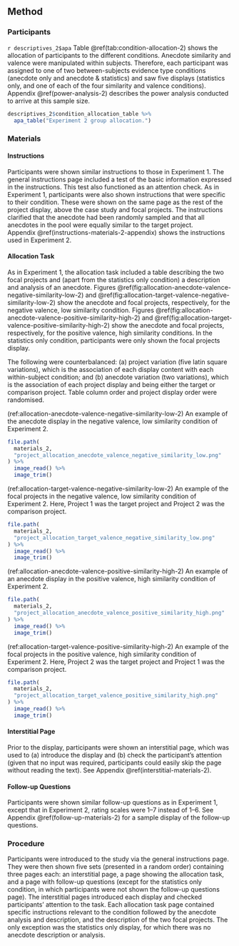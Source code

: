 ## Method

### Participants

`r descriptives_2$apa` Table \@ref(tab:condition-allocation-2)
shows the allocation of participants to the different conditions. Anecdote
similarity and valence were manipulated within subjects. Therefore, each
participant was assigned to one of two between-subjects evidence type conditions
(anecdote only and anecdote & statistics) and saw five displays (statistics
only, and one of each of the four similarity and valence conditions).
Appendix \@ref(power-analysis-2) describes the power analysis
conducted to arrive at this sample size.

```r
descriptives_2$condition_allocation_table %>%
  apa_table("Experiment 2 group allocation.")
```

### Materials

#### Instructions

Participants were shown similar instructions to those in Experiment 1. The
general instructions page included a test of the basic information expressed in
the instructions. This test also functioned as an attention check. As in
Experiment 1, participants were also shown instructions that were specific to
their condition. These were shown on the same page as the rest of the project
display, above the case study and focal projects. The instructions clarified
that the anecdote had been randomly sampled and that all anecdotes in the pool
were equally similar to the target project.
Appendix \@ref(instructions-materials-2-appendix) shows the
instructions used in Experiment 2.

#### Allocation Task {#allocation-2}

As in Experiment 1, the allocation task included a table describing the two
focal projects and (apart from the statistics only condition) a description and
analysis of an anecdote.
Figures \@ref(fig:allocation-anecdote-valence-negative-similarity-low-2)
and \@ref(fig:allocation-target-valence-negative-similarity-low-2)
show the anecdote and focal projects, respectively, for the negative valence,
low similarity condition.
Figures \@ref(fig:allocation-anecdote-valence-positive-similarity-high-2)
and \@ref(fig:allocation-target-valence-positive-similarity-high-2)
show the anecdote and focal projects, respectively, for the positive valence,
high similarity conditions. In the statistics only condition, participants were
only shown the focal projects display.

The following were counterbalanced: (a) project variation (five latin square
variations), which is the association of each display content with each
within-subject condition; and (b) anecdote variation (two variations), which is
the association of each project display and being either the target or
comparison project. Table column order and project display order were
randomised.

(ref:allocation-anecdote-valence-negative-similarity-low-2) An example of the anecdote display in the negative valence, low similarity condition of Experiment 2.

```r
file.path(
  materials_2,
  "project_allocation_anecdote_valence_negative_similarity_low.png"
) %>%
  image_read() %>%
  image_trim()
```

(ref:allocation-target-valence-negative-similarity-low-2) An example of the focal projects in the negative valence, low similarity condition of Experiment 2. Here, Project 1 was the target project and Project 2 was the comparison project.

```r
file.path(
  materials_2,
  "project_allocation_target_valence_negative_similarity_low.png"
) %>%
  image_read() %>%
  image_trim()
```

(ref:allocation-anecdote-valence-positive-similarity-high-2) An example of an anecdote display in the positive valence, high similarity condition of Experiment 2.

```r
file.path(
  materials_2,
  "project_allocation_anecdote_valence_positive_similarity_high.png"
) %>%
  image_read() %>%
  image_trim()
```

(ref:allocation-target-valence-positive-similarity-high-2) An example of the focal projects in the positive valence, high similarity condition of Experiment 2. Here, Project 2 was the target project and Project 1 was the comparison project.

```r
file.path(
  materials_2,
  "project_allocation_target_valence_positive_similarity_high.png"
) %>%
  image_read() %>%
  image_trim()
```

#### Interstitial Page

Prior to the display, participants were shown an interstitial page, which was
used to (a) introduce the display and (b) check the participant's attention
(given that no input was required, participants could easily skip the page
without reading the text). See
Appendix \@ref(interstitial-materials-2).

#### Follow-up Questions

Participants were shown similar follow-up questions as in Experiment 1, except
that in Experiment 2, rating scales were 1--7 instead of 1--6. See
Appendix \@ref(follow-up-materials-2) for a sample display of the
follow-up questions.

### Procedure

Participants were introduced to the study via the general instructions page.
They were then shown five sets (presented in a random order) containing three
pages each: an interstitial page, a page showing the allocation task, and a page
with follow-up questions (except for the statistics only condition, in which
participants were not shown the follow-up questions page). The interstitial
pages introduced each display and checked participants' attention to the task.
Each allocation task page contained specific instructions relevant to the
condition followed by the anecdote analysis and description, and the description
of the two focal projects. The only exception was the statistics only display,
for which there was no anecdote description or analysis.
